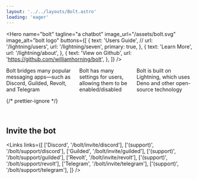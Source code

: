 ```yaml
---
layout: '../../layouts/Bolt.astro'
loading: 'eager'
---
```



<Hero
	name="bolt"
	tagline="a chatbot"
	image_url="/assets/bolt.svg"
	image_alt="bolt logo"
	buttons={[
		{
			text: 'Users Guide',
			// url: '/lightning/users',
			url: '/lightning/seven',
			primary: true,
		},
		{
			text: 'Learn More',
			url: '/lightning/about',
		},
		{
			text: 'View on Github',
			url: 'https://github.com/williamhorning/bolt',
		},
	]}
/>

<cardgroup style="display: flex; gap: 1rem;">
	<Card
		image_alt="community"
		image_url="/assets/community.svg"
		name="Connecting Communities"
	>
		Bolt bridges many popular messaging apps—such as Discord, Guilded, Revolt,
		and Telegram
	</Card>
	<Card
		image_alt="puzzle piece"
		image_url="/assets/puzzle.svg"
		name="Extensible"
	>
		Bolt has many settings for users, allowing them to be enabled/disabled
	</Card>
	<Card
		image_alt="deno logo"
		image_url="/assets/deno.svg"
		name="Built on open-source technology"
	>
		Bolt is built on Lightning, which uses Deno and other open-source technology
	</Card>
</cardgroup>

{/* prettier-ignore */}
<style>@media (max-width: 768px) \{ cardgroup \{ flex-direction: column; }}</style>

<br />

## Invite the bot

<Links
	links={[
		['Discord', '/bolt/invite/discord'],
		['(support)', '/bolt/support/discord'],
		['Guilded', '/bolt/invite/guilded'],
		['(support)', '/bolt/support/guilded'],
		['Revolt', '/bolt/invite/revolt'],
		['(support)', '/bolt/support/revolt'],
		['Telegram', '/bolt/invite/telegram'],
		['(support)', '/bolt/support/telegram'],
	]}
/>
